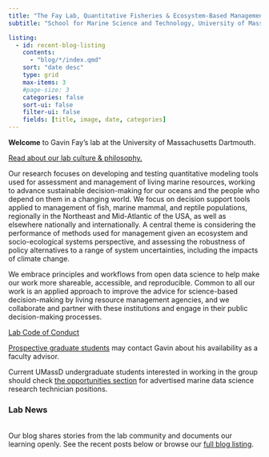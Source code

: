 ```yaml
---
title: "The Fay Lab, Quantitative Fisheries & Ecosystem-Based Management Science"
subtitle: "School for Marine Science and Technology, University of Massachusetts Dartmouth"

listing:
  - id: recent-blog-listing
    contents:
      - "blog/*/index.qmd"
    sort: "date desc"
    type: grid
    max-items: 3
    #page-size: 3
    categories: false
    sort-ui: false
    filter-ui: false
    fields: [title, image, date, categories]
---
```


:::::: white-div
**Welcome** to Gavin Fay’s lab at the University of Massachusetts Dartmouth.

[Read about our lab culture & philosophy.](https://thefaylab.github.io/lab-manual/02-lab-culture-philosophy.html)

Our research focuses on developing and testing quantitative modeling tools used for assessment and management of living marine resources, working to advance sustainable decision-making for our oceans and the people who depend on them in a changing world. We focus on decision support tools applied to management of fish, marine mammal, and reptile populations, regionally in the Northeast and Mid-Atlantic of the USA, as well as elsewhere nationally and internationally. A central theme is considering the performance of methods used for management given an ecosystem and socio-ecological systems perspective, and assessing the robustness of policy alternatives to a range of system uncertainties, including the impacts of climate change.

We embrace principles and workflows from open data science to help make our work more shareable, accessible, and reproducible. Common to all our work is an applied approach to improve the advice for science-based decision-making by living resource management agencies, and we collaborate and partner with these institutions and engage in their public decision-making processes.

[Lab Code of Conduct](https://thefaylab.github.io/lab-manual/03-code-of-conduct.html)

[Prospective graduate students](#futuregrads) may contact Gavin about his availability as a faculty advisor.

Current UMassD undergraduate students interested in working in the group should check [the opportunities section](#undergrads) for advertised marine data science research technician positions.

<!---------------- START blog listing section (white div) ---------------->

::::: white-div
:::: {.blue-underline .center-text}
### **Lab News**

<br> Our blog shares stories from the lab community and documents our learning openly. See the recent posts below or browse our [full blog listing](blog.qmd). <br>

::: {#recent-blog-listing}
:::
::::
:::::

<!---------------- END blog listing section (white div) ---------------->

<!---------------------------------------------------------------------->
::::::
